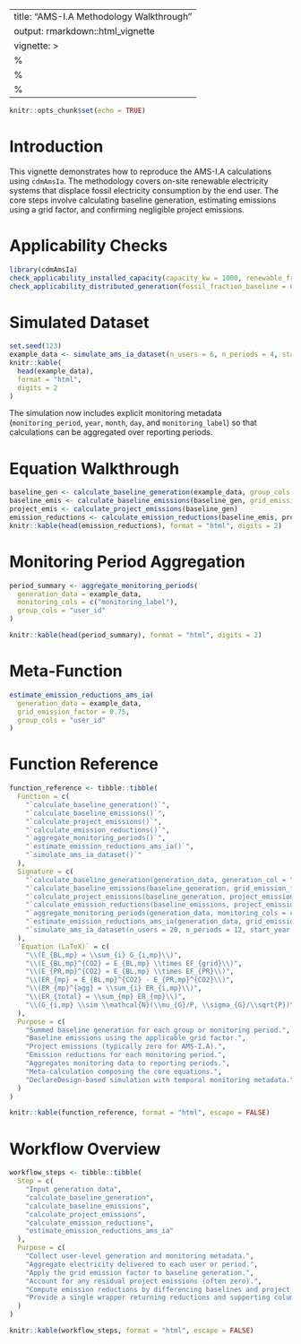 
---
title: "AMS-I.A Methodology Walkthrough"
output: rmarkdown::html_vignette
vignette: >
  %\VignetteIndexEntry{AMS-I.A Methodology Walkthrough}
  %\VignetteEngine{knitr::rmarkdown}
  %\VignetteEncoding{UTF-8}
---

```r
knitr::opts_chunk$set(echo = TRUE)
```

# Introduction

This vignette demonstrates how to reproduce the AMS-I.A calculations using `cdmAmsIa`. The
methodology covers on-site renewable electricity systems that displace fossil electricity
consumption by the end user. The core steps involve calculating baseline generation, estimating
emissions using a grid factor, and confirming negligible project emissions.

# Applicability Checks

```r
library(cdmAmsIa)
check_applicability_installed_capacity(capacity_kw = 1000, renewable_fraction = 1)
check_applicability_distributed_generation(fossil_fraction_baseline = 0.85)
```

# Simulated Dataset

```r
set.seed(123)
example_data <- simulate_ams_ia_dataset(n_users = 6, n_periods = 4, start_year = 2024, start_month = 10)
knitr::kable(
  head(example_data),
  format = "html",
  digits = 2
)
```

The simulation now includes explicit monitoring metadata (`monitoring_period`, `year`, `month`,
`day`, and `monitoring_label`) so that calculations can be aggregated over reporting periods.

# Equation Walkthrough

```r
baseline_gen <- calculate_baseline_generation(example_data, group_cols = "user_id")
baseline_emis <- calculate_baseline_emissions(baseline_gen, grid_emission_factor = 0.75)
project_emis <- calculate_project_emissions(baseline_gen)
emission_reductions <- calculate_emission_reductions(baseline_emis, project_emis)
knitr::kable(head(emission_reductions), format = "html", digits = 2)
```

# Monitoring Period Aggregation

```r
period_summary <- aggregate_monitoring_periods(
  generation_data = example_data,
  monitoring_cols = c("monitoring_label"),
  group_cols = "user_id"
)

knitr::kable(head(period_summary), format = "html", digits = 2)
```

# Meta-Function

```r
estimate_emission_reductions_ams_ia(
  generation_data = example_data,
  grid_emission_factor = 0.75,
  group_cols = "user_id"
)
```

# Function Reference

```r
function_reference <- tibble::tibble(
  Function = c(
    "`calculate_baseline_generation()`",
    "`calculate_baseline_emissions()`",
    "`calculate_project_emissions()`",
    "`calculate_emission_reductions()`",
    "`aggregate_monitoring_periods()`",
    "`estimate_emission_reductions_ams_ia()`",
    "`simulate_ams_ia_dataset()`"
  ),
  Signature = c(
    "`calculate_baseline_generation(generation_data, generation_col = \"generation_kwh\", group_cols = NULL)`",
    "`calculate_baseline_emissions(baseline_generation, grid_emission_factor, output_col = \"baseline_emissions_tco2e\")`",
    "`calculate_project_emissions(baseline_generation, project_emission_factor = 0, output_col = \"project_emissions_tco2e\")`",
    "`calculate_emission_reductions(baseline_emissions, project_emissions, baseline_col = \"baseline_emissions_tco2e\", project_col = \"project_emissions_tco2e\", output_col = \"emission_reductions_tco2e\")`",
    "`aggregate_monitoring_periods(generation_data, monitoring_cols = c(\"year\", \"month\"), group_cols = \"user_id\")`",
    "`estimate_emission_reductions_ams_ia(generation_data, grid_emission_factor, project_emission_factor = 0, group_cols = NULL)`",
    "`simulate_ams_ia_dataset(n_users = 20, n_periods = 12, start_year = 2023, start_month = 1, mean_generation_kwh = 15000, sd_generation_kwh = 2000, grid_emission_factor = 0.75)`"
  ),
  `Equation (LaTeX)` = c(
    "\\(E_{BL,mp} = \\sum_{i} G_{i,mp}\\)",
    "\\(E_{BL,mp}^{CO2} = E_{BL,mp} \\times EF_{grid}\\)",
    "\\(E_{PR,mp}^{CO2} = E_{BL,mp} \\times EF_{PR}\\)",
    "\\(ER_{mp} = E_{BL,mp}^{CO2} - E_{PR,mp}^{CO2}\\)",
    "\\(ER_{mp}^{agg} = \\sum_{i} ER_{i,mp}\\)",
    "\\(ER_{total} = \\sum_{mp} ER_{mp}\\)",
    "\\(G_{i,mp} \\sim \\mathcal{N}(\\mu_{G}/P, \\sigma_{G}/\\sqrt{P})\\)"
  ),
  Purpose = c(
    "Summed baseline generation for each group or monitoring period.",
    "Baseline emissions using the applicable grid factor.",
    "Project emissions (typically zero for AMS-I.A).",
    "Emission reductions for each monitoring period.",
    "Aggregates monitoring data to reporting periods.",
    "Meta-calculation composing the core equations.",
    "DeclareDesign-based simulation with temporal monitoring metadata."
  )
)

knitr::kable(function_reference, format = "html", escape = FALSE)
```

# Workflow Overview

```r
workflow_steps <- tibble::tibble(
  Step = c(
    "Input generation data",
    "calculate_baseline_generation",
    "calculate_baseline_emissions",
    "calculate_project_emissions",
    "calculate_emission_reductions",
    "estimate_emission_reductions_ams_ia"
  ),
  Purpose = c(
    "Collect user-level generation and monitoring metadata.",
    "Aggregate electricity delivered to each user or period.",
    "Apply the grid emission factor to baseline generation.",
    "Account for any residual project emissions (often zero).",
    "Compute emission reductions by differencing baselines and project values.",
    "Provide a single wrapper returning reductions and supporting columns."
  )
)

knitr::kable(workflow_steps, format = "html", escape = FALSE)
```
